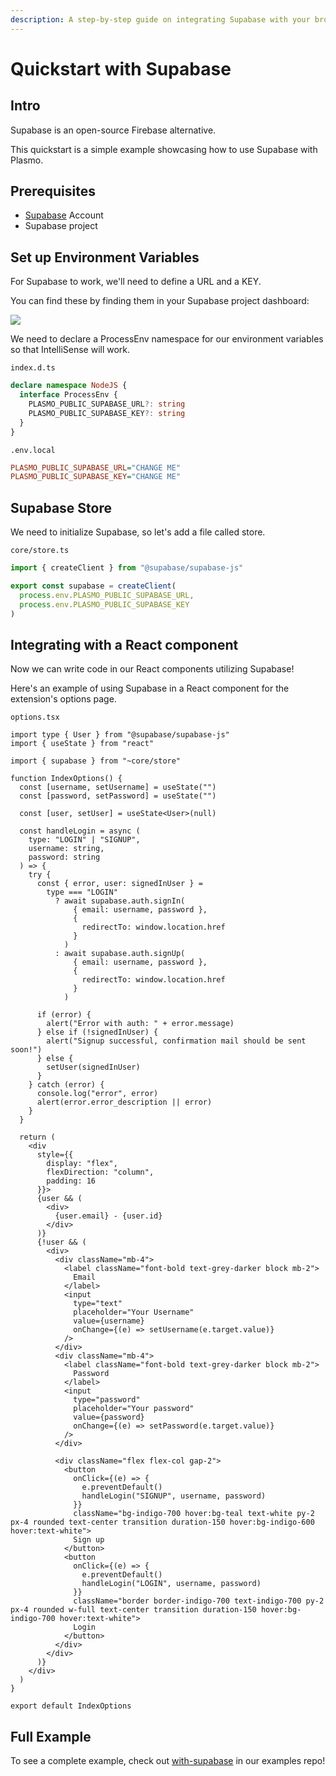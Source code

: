 ```yaml
---
description: A step-by-step guide on integrating Supabase with your browser extension.
---
```


# Quickstart with Supabase

## Intro

Supabase is an open-source Firebase alternative.

This quickstart is a simple example showcasing how to use Supabase with Plasmo.

## Prerequisites

- [Supabase](https://supabase.com) Account
- Supabase project

## Set up Environment Variables

For Supabase to work, we'll need to define a URL and a KEY.

You can find these by finding them in your Supabase project dashboard:

![](/screenshots/supabase-config.png)

We need to declare a ProcessEnv namespace for our environment variables so that IntelliSense will work.

`index.d.ts`

```ts
declare namespace NodeJS {
  interface ProcessEnv {
    PLASMO_PUBLIC_SUPABASE_URL?: string
    PLASMO_PUBLIC_SUPABASE_KEY?: string
  }
}
```

`.env.local`

```ini
PLASMO_PUBLIC_SUPABASE_URL="CHANGE ME"
PLASMO_PUBLIC_SUPABASE_KEY="CHANGE ME"
```

## Supabase Store

We need to initialize Supabase, so let's add a file called store.

`core/store.ts`

```ts
import { createClient } from "@supabase/supabase-js"

export const supabase = createClient(
  process.env.PLASMO_PUBLIC_SUPABASE_URL,
  process.env.PLASMO_PUBLIC_SUPABASE_KEY
)
```

## Integrating with a React component

Now we can write code in our React components utilizing Supabase!

Here's an example of using Supabase in a React component for the extension's options page.

`options.tsx`

```tsx
import type { User } from "@supabase/supabase-js"
import { useState } from "react"

import { supabase } from "~core/store"

function IndexOptions() {
  const [username, setUsername] = useState("")
  const [password, setPassword] = useState("")

  const [user, setUser] = useState<User>(null)

  const handleLogin = async (
    type: "LOGIN" | "SIGNUP",
    username: string,
    password: string
  ) => {
    try {
      const { error, user: signedInUser } =
        type === "LOGIN"
          ? await supabase.auth.signIn(
              { email: username, password },
              {
                redirectTo: window.location.href
              }
            )
          : await supabase.auth.signUp(
              { email: username, password },
              {
                redirectTo: window.location.href
              }
            )

      if (error) {
        alert("Error with auth: " + error.message)
      } else if (!signedInUser) {
        alert("Signup successful, confirmation mail should be sent soon!")
      } else {
        setUser(signedInUser)
      }
    } catch (error) {
      console.log("error", error)
      alert(error.error_description || error)
    }
  }

  return (
    <div
      style={{
        display: "flex",
        flexDirection: "column",
        padding: 16
      }}>
      {user && (
        <div>
          {user.email} - {user.id}
        </div>
      )}
      {!user && (
        <div>
          <div className="mb-4">
            <label className="font-bold text-grey-darker block mb-2">
              Email
            </label>
            <input
              type="text"
              placeholder="Your Username"
              value={username}
              onChange={(e) => setUsername(e.target.value)}
            />
          </div>
          <div className="mb-4">
            <label className="font-bold text-grey-darker block mb-2">
              Password
            </label>
            <input
              type="password"
              placeholder="Your password"
              value={password}
              onChange={(e) => setPassword(e.target.value)}
            />
          </div>

          <div className="flex flex-col gap-2">
            <button
              onClick={(e) => {
                e.preventDefault()
                handleLogin("SIGNUP", username, password)
              }}
              className="bg-indigo-700 hover:bg-teal text-white py-2 px-4 rounded text-center transition duration-150 hover:bg-indigo-600 hover:text-white">
              Sign up
            </button>
            <button
              onClick={(e) => {
                e.preventDefault()
                handleLogin("LOGIN", username, password)
              }}
              className="border border-indigo-700 text-indigo-700 py-2 px-4 rounded w-full text-center transition duration-150 hover:bg-indigo-700 hover:text-white">
              Login
            </button>
          </div>
        </div>
      )}
    </div>
  )
}

export default IndexOptions
```

## Full Example

To see a complete example, check out [with-supabase](https://github.com/PlasmoHQ/examples/tree/main/with-supabase) in our examples repo!
